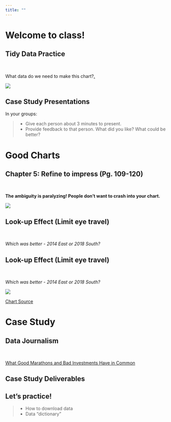 ```yaml
---
title: ""
---
```


# Welcome to class!  {data-background=#e8c35d}

## Tidy Data Practice

<br>

What data do we need to make this chart?[.]()

![](images/tidydata/tidy_popcorn.png)

## Case Study Presentations

In your groups:

> - Give each person about 3 minutes to present.
> - Provide feedback to that person. What did you like? What could be better?

<!-----------
## In your breakout rooms:

<br>

What have you learned about data and the process of collecting data?

Your group needs to list 3 things in Slack.

## EdConnect

>- Record a video and hit the green submit button.
>  - Your video might not show up right away
>  - Click on the class group name (left panel) to get it to refresh

---------->

# Good Charts {data-background=#e8c35d}

## Chapter 5: Refine to impress (Pg. 109-120)

<br>

**The ambiguity is paralyzing! People don't want to crash into your chart.**

![](images/gc/Ch5_street_sign_paralyzing.png)

<!----

## The traffic metaphor of visualization

<div class="container">

<div class="col">

![](images/gc/Ch5_street_sign_paralyzing.png)

</div>

<div class="col">

<p style="font-size:2vw;text-align:left">
With bad charts, instead of using the chart to guide the meeting, each member has to assign meaning themselves. The team members must slow down purposeful thinking and shift the focus of the meeting to understanding the chart instead of insight and decision making. Everyone gets distracted trying to figure the chart out as quickly as possible. The stress rises as understanding fades. A thought accident is grinding insight to a halt. Some participants are shifting attention to their phones or screens to avoid the collision. We are reading the chart instead of using it to get where the meeting is intended to go! 
</p>

</div>

</div>

---->

## Look-up Effect (Limit eye travel)

<br>

*Which was better - 2014 East or 2018 South?*

## Look-up Effect (Limit eye travel)

<br>

*Which was better - 2014 East or 2018 South?*

![](images/other/look_up_legends.png)
   
[Chart Source](https://www.wallstreetmojo.com/legends-in-excel-chart/)



<!-------------------
# Supplemental Reading {data-background=#e8c35d}

## You should know how to:

>- Build a histogram
>- Build a box plot
>- Build a line chart
>- Create bins from a continuous measure

Bring questions to class on Thursday.

## [Building a Histogram](https://help.tableau.com/current/pro/desktop/en-us/buildexamples_histogram.htm)

> 1. Drag Quantity to Columns
> 2. Click "Show Me" on the toolbar, then select the histogram chart type.

## [Create Bins from a Continuous Measure](https://help.tableau.com/current/pro/desktop/en-us/calculations_bins.htm)

> 1. In the Data pane, right-click (control-click on Mac) a measure and select Create > Bins.   
   
*How do you change the bin size?*   
*Why would we change the bin size?*
------------------->

# Case Study {data-background=#e8c35d}

## Data Journalism

<br>

[What Good Marathons and Bad Investments Have in Common](https://www.nytimes.com/2014/04/23/upshot/what-good-marathons-and-bad-investments-have-in-common.html)

## Case Study Deliverables

## Let's practice!

> - How to download data
> - Data "dictionary"


<!----------------
## Running marathons

What is normal about marathons?

>- Make sure you understand the deliverables!
>- Data dictionary
>- How to get the data
>- Article template

## Plotting Marathons

Let's make a histogram.
------------------------->